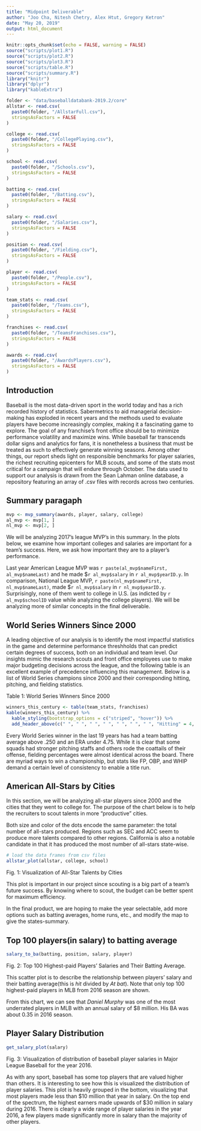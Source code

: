 ```yaml
---
title: "Midpoint Deliverable"
author: "Joo Cha, Nitesh Chetry, Alex Htut, Gregory Ketron"
date: "May 20, 2019"
output: html_document
---
```


```r
knitr::opts_chunk$set(echo = FALSE, warning = FALSE)
source("scripts/plot1.R")
source("scripts/plot2.R")
source("scripts/plot3.R") 
source("scripts/table.R")
source("scripts/summary.R")
library("knitr")
library("dplyr")
library("kableExtra")

folder <- "data/baseballdatabank-2019.2/core"
allstar <- read.csv(
  paste0(folder, "/AllstarFull.csv"),
  stringsAsFactors = FALSE
)

college <- read.csv(
  paste0(folder, "/CollegePlaying.csv"),
  stringsAsFactors = FALSE
)

school <- read.csv(
  paste0(folder, "/Schools.csv"),
  stringsAsFactors = FALSE
)

batting <- read.csv(
  paste0(folder, "/Batting.csv"),
  stringsAsFactors = FALSE
)

salary <- read.csv(
  paste0(folder, "/Salaries.csv"),
  stringsAsFactors = FALSE
)

position <- read.csv(
  paste0(folder, "/Fielding.csv"),
  stringsAsFactors = FALSE
)

player <- read.csv(
  paste0(folder, "/People.csv"),
  stringsAsFactors = FALSE
)

team_stats <- read.csv(
  paste0(folder, "/Teams.csv"),
  stringsAsFactors = FALSE
)

franchises <- read.csv(
  paste0(folder, "/TeamsFranchises.csv"),
  stringsAsFactors = FALSE
)

awards <- read.csv(
  paste0(folder, "/AwardsPlayers.csv"),
  stringsAsFactors = FALSE
)
```

## Introduction

Baseball is the most data-driven sport in the world today and has a rich recorded history of statistics. Sabermetrics to aid managerial decision-making has exploded in recent years and the methods used to evaluate players have become increasingly complex, making it a fascinating game to explore. The goal of any franchise's front office should be to minimize performance volatility and maximize wins. While baseball far transcends dollar signs and analytics for fans, it is nonetheless a business that must be treated as such to effectively generate winning seasons. Among other things, our report sheds light on responsible benchmarks for player salaries, the richest recruiting epicenters for MLB scouts, and some of the stats most critical for a campaign that will endure through October. The data used to support our analysis is drawn from the Sean Lahman online database, a repository featuring an array of .csv files with records across two centuries. 

## Summary paragaph
```r
mvp <- mvp_summary(awards, player, salary, college)
al_mvp <- mvp[1, ]
nl_mvp <- mvp[2, ]
```
We will be analyzing 2017's league MVP's in this summary. In the plots below, we examine how important colleges and salaries are important for a team's success. Here, we ask how important they are to a player's performance. 

Last year American League MVP was `r paste(al_mvp$nameFirst, al_mvp$nameLast)` and he made \$`r al_mvp$salary` in `r al_mvp$yearID.y`. In comparison, National League MVP, `r paste(nl_mvp$nameFirst, nl_mvp$nameLast)`, made \$`r nl_mvp$salary` in `r nl_mvp$yearID.y`. Surprisingly, none of them went to college in U.S. (as indicted by `r al_mvp$schoolID` value while analyzing the college players). We will be analyzing more of similar concepts in the final deliverable.

## World Series Winners Since 2000

A leading objective of our analysis is to identify the most impactful statistics in the game and determine performance threshholds that can predict certain degrees of success, both on an individual and team level. Our insights mimic the research scouts and front office employees use to make major budgeting decisions across the league, and the following table is an excellent example of precedence influencing this management. Below is a list of World Series champions since 2000 and their corresponding hitting, pitching, and fielding statistics. 

Table 1: World Series Winners Since 2000

```r
winners_this_century <- table(team_stats, franchises)
kable(winners_this_century) %>%
  kable_styling(bootstrap_options = c("striped", "hover")) %>% 
  add_header_above(c(" ", " ", " ", " ", " ", " ", " ", "Hitting" = 4, "Pitching & Fielding" = 4))
```

Every World Series winner in the last 19 years has had a team batting average above .250 and an ERA under 4.75. While it is clear that some squads had stronger pitching staffs and others rode the coattails of their offense, fielding percentages were almost identical across the board. There are myriad ways to win a championship, but stats like FP, OBP, and WHIP demand a certain level of consistency to enable a title run.

## American All-Stars by Cities
In this section, we will be analyzing all-star players since 2000 and the cities that they went to college for. The purpose of the chart below is to help the recruiters to scout talents in more "productive" cities.


Both size and color of the dots encode the same parameter: the total number of all-stars produced. Regions such as SEC and ACC seem to produce more talents compared to other regions. California is also a notable candidate in that it has produced the most number of all-stars state-wise.
```r
# load the data frames from csv files
allstar_plot(allstar, college, school)
```
Fig. 1: Visualization of All-Star Talents by Cities


This plot is important in our project since scouting is a big part of a team's future success. By knowing where to scout, the budget can be better spent for maximum efficiency.


In the final product, we are hoping to make the year selectable, add more options such as batting averages, home runs, etc., and modify the map to give the states-summary.

## Top 100 players(in salary) to batting average
```r
salary_to_ba(batting, position, salary, player)
```
Fig. 2: Top 100 Highest-paid Players' Salaries and Their Batting Average.

This scatter plot is to describe the relationship between players' salary
and their batting average(this is _hit_ divided by _At bat_). Note that only 
top 100 highest-paid players in MLB from 2016 season are shown.

From this chart, we can see that _Daniel Murphy_ was one of the most
underrated players in MLB with an annual salary of $8 million. His BA was
about 0.35 in 2016 season.

## Player Salary Distribution
```r
get_salary_plot(salary)
```

Fig. 3: Visualization of distribution of baseball player salaries in Major
League Baseball for the year 2016. 

As with any sport, baseball has some top players that are valued higher than others. It is interesting to see how this is visualized the distribution of player salaries. This plot is heavily grouped in the bottom, visualizing that most
players made less than $10 million that year in salary. On the top end of the
spectrum, the highest earners made upwards of $30 million in salary during 2016.
There is clearly a wide range of player salaries in the year 2016, a few players
made significantly more in salary than the majority of other players.
